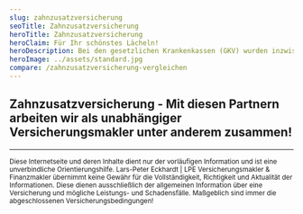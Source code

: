 ```yaml
---
slug: zahnzusatzversicherung
seoTitle: Zahnzusatzversicherung
heroTitle: Zahnzusatzversicherung
heroClaim: Für Ihr schönstes Lächeln!
heroDescription: Bei den gesetzlichen Krankenkassen (GKV) wurden inzwischen viele Leistungen drastisch reduziert - insbesondere im Bereich Zahnbehandlung. Mit einer Zahnzusatzversicherung können Sie die Leistungen Ihrer GKV aufstocken und so, wie ein Privatpatient, umfangreiche Vorteile genießen.
heroImage: ../assets/standard.jpg
compare: /zahnzusatzversicherung-vergleichen
---
```









<AwardBox />

<ProvenExpert />

<ContactAndCompareBox />

## Zahnzusatzversicherung - Mit diesen Partnern arbeiten wir als unabhängiger Versicherungsmakler unter anderem zusammen!

<InsurancesBox title='Krankenversicherungsgesellschaften'/>

---

<small>Diese Internetseite und deren Inhalte dient nur der vorläufigen Information und ist eine unverbindliche Orientierungshilfe. Lars-Peter Eckhardt | LPE Versicherungsmakler & Finanzmakler übernimmt keine Gewähr für die Vollständigkeit, Richtigkeit und Aktualität der Informationen. Diese dienen ausschließlich der allgemeinen Information über eine Versicherung und mögliche Leistungs- und Schadensfälle. Maßgeblich sind immer die abgeschlossenen Versicherungsbedingungen!</small>